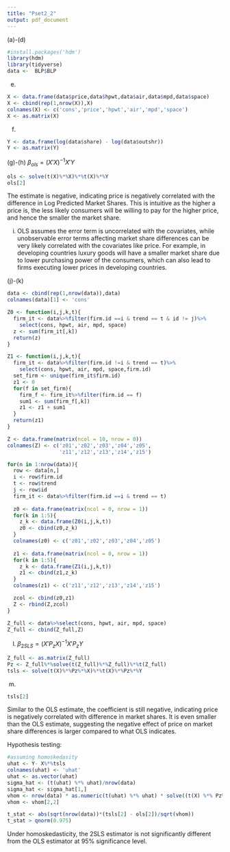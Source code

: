 ---
title: "Pset2_2"
output: pdf_document
---
(a)-(d)
```{r}
#install.packages('hdm')
library(hdm)
library(tidyverse)
data <-  BLP$BLP
```

(e)
```{r}
X <- data.frame(data$price,data$hpwt,data$air,data$mpd,data$space)
X <- cbind(rep(1,nrow(X)),X)
colnames(X) <- c('cons','price','hpwt','air','mpd','space')
X <- as.matrix(X)
```

(f)
```{r}
Y <- data.frame(log(data$share) - log(data$outshr))
Y <- as.matrix(Y)
```

(g)-(h)
$\beta_{ols} = (X'X)^{-1}X'Y$
```{r}
ols <- solve(t(X)%*%X)%*%t(X)%*%Y
ols[2]
```
The estimate is negative, indicating price is negatively correlated with the difference in Log Predicted Market Shares. This is intuitive as the higher a price is, the less likely consumers will be willing to pay for the higher price, and hence the smaller the market share.

(i)
OLS assumes the error term is uncorrelated with the covariates, while unobservable error terms affecting market share differences can be very likely correlated with the covariates like price. For example, in developing countries luxury goods will have a smaller market share due to lower purchasing power of the consumers, which can also lead to firms executing lower prices in developing countries.

(j)-(k)
```{r}
data <- cbind(rep(1,nrow(data)),data)
colnames(data)[1] <- 'cons'

Z0 <- function(i,j,k,t){
  firm_it <- data%>%filter(firm.id ==i & trend == t & id != j)%>%
    select(cons, hpwt, air, mpd, space)
  z <- sum(firm_it[,k])
  return(z)
}

Z1 <- function(i,j,k,t){
  firm_it <- data%>%filter(firm.id !=i & trend == t)%>%
    select(cons, hpwt, air, mpd, space,firm.id)
  set_firm <- unique(firm_it$firm.id)
  z1 <- 0
  for(f in set_firm){
    firm_f <- firm_it%>%filter(firm.id == f)
    sum1 <- sum(firm_f[,k])
    z1 <- z1 + sum1
  }
  return(z1)
}
```

```{r}
Z <- data.frame(matrix(ncol = 10, nrow = 0))
colnames(Z) <- c('z01','z02','z03','z04','z05',
                 'z11','z12','z13','z14','z15')

for(n in 1:nrow(data)){
  row <- data[n,]
  i <- row$firm.id
  t <- row$trend
  j <- row$id
  firm_it <- data%>%filter(firm.id ==i & trend == t)
  
  z0 <- data.frame(matrix(ncol = 0, nrow = 1))
  for(k in 1:5){
    z_k <- data.frame(Z0(i,j,k,t))
    z0 <- cbind(z0,z_k)
  }
  colnames(z0) <- c('z01','z02','z03','z04','z05')
  
  z1 <- data.frame(matrix(ncol = 0, nrow = 1))
  for(k in 1:5){
    z_k <- data.frame(Z1(i,j,k,t))
    z1 <- cbind(z1,z_k)
  }
  colnames(z1) <- c('z11','z12','z13','z14','z15')

  zcol <- cbind(z0,z1)
  Z <- rbind(Z,zcol)
}

Z_full <- data%>%select(cons, hpwt, air, mpd, space)
Z_full <- cbind(Z_full,Z)
```

(l)
$\beta_{2SLS} = (X'P_zX)^{-1}X'P_zY$
```{r}
Z_full <- as.matrix(Z_full)
Pz <- Z_full%*%solve(t(Z_full)%*%Z_full)%*%t(Z_full)
tsls <- solve(t(X)%*%Pz%*%X)%*%t(X)%*%Pz%*%Y
```

(m)
```{r}
tsls[2]
```
Similar to the OLS estimate, the coefficient is still negative, indicating price is negatively correlated with difference in market shares. It is even smaller than the OLS estimate, suggesting the negative effect of price on market share differences is larger compared to what OLS indicates. 

Hypothesis testing:
```{r}
#assuming homoskedasity
uhat <- Y- X%*%tsls
colnames(uhat) <- 'uhat'
uhat <- as.vector(uhat)
sigma_hat <- (t(uhat) %*% uhat)/nrow(data)
sigma_hat <- sigma_hat[1,]
vhom <- nrow(data) * as.numeric(t(uhat) %*% uhat) * solve((t(X) %*% Pz%*%X))
vhom <- vhom[2,2]

t_stat <- abs(sqrt(nrow(data))*(tsls[2] - ols[2])/sqrt(vhom))
t_stat > qnorm(0.975)
```
Under homoskedasticity, the 2SLS estimator is not significantly different from the OLS estimator at 95% significance level. 
